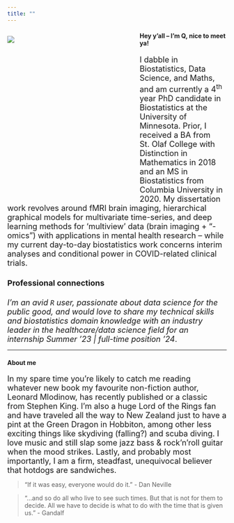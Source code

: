 ```yaml
---
title: ""
---
```


<div style= "float : left; position : relative; top: 0px; width : 280px; height : 300px; padding-right: 24px; padding-bottom: 0px; margin-bottom : 80px">
![](./photos/linkedin_headshot.png)

</div>

#### Hey y'all -- I'm Q, nice to meet ya!  

<font size = "4"> 
I dabble in Biostatistics, Data Science, and Maths, and am currently a 4$^{\text{th}}$ year PhD candidate in Biostatistics at the University of Minnesota. Prior, I received a BA from St. Olaf College with Distinction in Mathematics in 2018 and an MS in Biostatistics from Columbia University in 2020. My dissertation work revolves around fMRI brain imaging, hierarchical graphical models for multivariate time-series, and deep learning methods for 'multiview' data (brain imaging + "-omics") with applications in mental health research -- while my current day-to-day biostatistics work concerns interim analyses and conditional power in COVID-related clinical trials.  

#### Professional connections  

*I'm an avid `R` user, passionate about data science for the public good, and would love to share my technical skills and biostatistics domain knowledge with an industry leader in the healthcare/data science field for an internship Summer '23 | full-time position '24*.     
</font>  


---------------------------------------------------------------------------------------  

#### About me   

<font size = "4">
In my spare time you're likely to catch me reading whatever new book my favourite non-fiction author, Leonard Mlodinow, has recently published or a classic from Stephen King. I'm also a huge Lord of the Rings fan and have traveled all the way to New Zealand just to have a pint at the Green Dragon in Hobbiton, among other less exciting things like skydiving (falling?) and scuba diving. I love music and still slap some jazz bass & rock'n'roll guitar when the mood strikes. Lastly, and probably most importantly, I am a firm, steadfast, unequivocal believer that hotdogs are sandwiches.
</font>  

>"If it was easy, everyone would do it." - Dan Neville

>"...and so do all who live to see such times. But that is not for them to decide. All we have to decide is what to do with the time that is given us." - Gandalf

